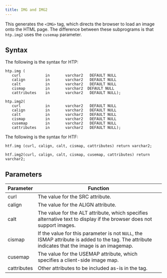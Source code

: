 ```yaml
---
title: IMG and IMG2
---
```


This generates the `<IMG>` tag, which directs the browser to load an image onto the HTML page. The difference between these subprograms is that `htp.img2` uses the `cusemap` parameter.

## Syntax

The following is the syntax for HTP:
```
htp.img (
   curl           in       varchar2   DEFAULT NULL
   calign         in       varchar2   DEFAULT NULL
   calt           in       varchar2   DEFAULT NULL
   cismap         in       varchar2  DEFAULT NULL
   cattributes    in       varchar2   DEFAULT NULL);

htp.img2(
   curl           in       varchar2   DEFAULT NULL
   calign         in       varchar2   DEFAULT NULL
   calt           in       varchar2   DEFAULT NULL
   cismap         in       varchar2   DEFAULT NULL
   cusemap        in       varchar2   DEFAULT NULL
   cattributes    in       varchar2   DEFAULT NULL);
```

The following is the syntax for HTF:
```
htf.img (curl, calign, calt, cismap, cattributes) return varchar2;

htf.img2(curl, calign, calt, cismap, cusemap, cattributes) return varchar2;
```

## Parameters

| Parameter | Function |
| --------- | -------- |
| curl | The value for the SRC attribute. |
| calign | The value for the ALIGN attribute. |
| calt | The value for the ALT attribute, which specifies alternative text to display if the browser does not support images. |
| cismap | If the value for this parameter is not `NULL`, the ISMAP attribute is added to the tag. The attribute indicates that the image is an imagemap. |
| cusemap | The value for the USEMAP attribute, which specifies a client-side image map. |
| cattributes | Other attributes to be included as-is in the tag. |